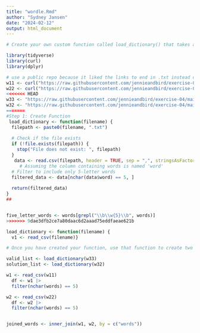 ```yaml
---
title: "wordle.Rmd"
author: "Sydney Jansen"
date: "2024-02-12"
output: html_document
---
```


```r
# Create your own custom function called load_dictionary() that takes a single argument, “filename”, that can be used to read in either of the two data files you downloaded.

library(tidyverse)
library(curl)
library(dplyr)

# use a public repo because it liked the links to end in .txt instead of the token
w11 <- curl("https://raw.githubusercontent.com/jennieandbird/exercise-04/main/collins-scrabble-words-2019.txt") 
w22 <- curl("https://raw.githubusercontent.com/jennieandbird/exercise-04/main/google-10000-english-usa-no-swears.txt")
<<<<<<< HEAD
w33 <- "https://raw.githubusercontent.com/jennieandbird/exercise-04/main/google-10000-english-usa-no-swears.txt"
w32 <- "https://raw.githubusercontent.com/jennieandbird/exercise-04/main/collins-scrabble-words-2019.txt"
=======
#Step 1: Create Function
 load_dictionary <- function(filename) {
  filepath <- paste0(filename, ".txt")
  
  # Check if the file exists
  if (!file.exists(filepath)) {
    stop("File does not exist: ", filepath)
  }
   data <- read.csv(filepath, header = TRUE, sep = ",", stringsAsFactors = FALSE)
     # Assuming the column containing words is named 'word'
  # Filter to include only 5-letter words
  filtered_data <- data[nchar(data$word) == 5, ]
  
  return(filtered_data)
}
##


five_letter_words <- words[grepl("\\b\\w{5}\\b", words)]
>>>>>>> 9dae3dfb2ce7a80daac6d2aaad75eddfaeae621b

load_dictionary <- function(filename) {
  v1 <- read_csv(filename)}

# Once you have created your function, use that function to create two variables, solution_list and valid_list, that, respectively contain vectors of possible solution words and valid words to guess. That is, you should be able to run the following to create these two vectors

valid_list <- load_dictionary(w33)
solution_list <- load_dictionary(w32)

w1 <- read_csv(w11)
  df <- w1 |>
  filter(nchar(words) == 5)

w2 <- read_csv(w22)
  df <- w2 |>
  filter(nchar(words) == 5)


joined_words <- inner_join(w1, w2, by = c("words"))




```

